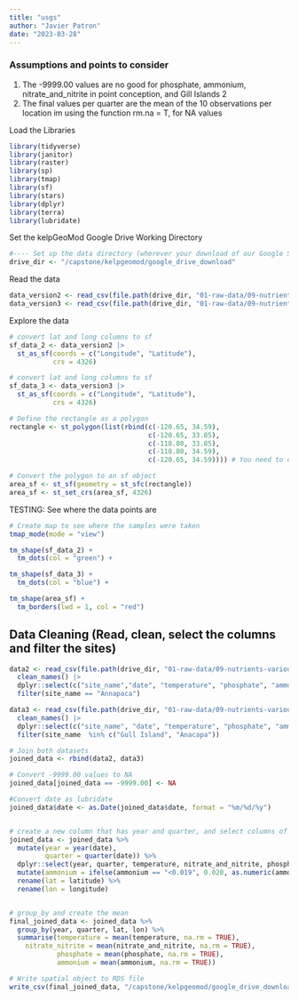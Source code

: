 ```yaml
---
title: "usgs"
author: "Javier Patron"
date: "2023-03-28"
---
```


### **Assumptions and points to consider**
1.  The -9999.00 values are no good for phosphate, ammonium, nitrate_and_nitrite in point conception, and Gill Islands 2
2.  The final values per quarter are the mean of the 10 observations per location
im using the function rm.na = T, for NA values 

Load the Libraries

```r
library(tidyverse)
library(janitor)
library(raster)
library(sp)
library(tmap)
library(sf)
library(stars)
library(dplyr)
library(terra)
library(lubridate)

```


Set the kelpGeoMod Google Drive Working Directory
```r
#---- Set up the data directory (wherever your download of our Google Shared Drive lives)
drive_dir <- "/capstone/kelpgeomod/google_drive_download"
```


Read the data
```r
         
data_version2 <- read_csv(file.path(drive_dir, "01-raw-data/09-nutrients-various-raw/06-nutrients-usgs-bottle-raw/RL-19-05_BTL_CTD_data_v2.0.csv"))
data_version3 <- read_csv(file.path(drive_dir, "01-raw-data/09-nutrients-various-raw/06-nutrients-usgs-bottle-raw/SH-18-12_BTL_CTD_data_v3.0.csv"))

```

Explore the data
```r
# convert lat and long columns to sf
sf_data_2 <- data_version2 |> 
  st_as_sf(coords = c("Longitude", "Latitude"),
           crs = 4326)

# convert lat and long columns to sf
sf_data_3 <- data_version3 |> 
  st_as_sf(coords = c("Longitude", "Latitude"),
           crs = 4326)

```

```r
# Define the rectangle as a polygon
rectangle <- st_polygon(list(rbind(c(-120.65, 34.59), 
                                   c(-120.65, 33.85), 
                                   c(-118.80, 33.85), 
                                   c(-118.80, 34.59), 
                                   c(-120.65, 34.59)))) # You need to close the polygon with rewriting the last point

# Convert the polygon to an sf object
area_sf <- st_sf(geometry = st_sfc(rectangle))
area_sf <- st_set_crs(area_sf, 4326)

```

TESTING: See where the data points are
```r
# Create map to see where the samples were taken
tmap_mode(mode = "view")

tm_shape(sf_data_2) +
  tm_dots(col = "green") +

tm_shape(sf_data_3) +
  tm_dots(col = "blue") +

tm_shape(area_sf) +
  tm_borders(lwd = 1, col = "red") 
```

## Data Cleaning (Read, clean, select the columns and filter the sites)
```r
data2 <- read_csv(file.path(drive_dir, "01-raw-data/09-nutrients-various-raw/06-nutrients-usgs-bottle-raw/RL-19-05_BTL_CTD_data_v2.0.csv")) |> 
  clean_names() |> 
  dplyr::select(c("site_name","date", "temperature", "phosphate", "ammonium", "nitrate_and_nitrite", "latitude", "longitude")) |> 
  filter(site_name == "Annapaca")

data3 <- read_csv(file.path(drive_dir, "01-raw-data/09-nutrients-various-raw/06-nutrients-usgs-bottle-raw/SH-18-12_BTL_CTD_data_v3.0.csv")) |> 
  clean_names() |> 
  dplyr::select(c("site_name", "date", "temperature", "phosphate", "ammonium", "nitrate_and_nitrite", "latitude", "longitude")) |> 
  filter(site_name  %in% c("Gull Island", "Anacapa"))

# Join both datasets
joined_data <- rbind(data2, data3)

# Convert -9999.00 values to NA
joined_data[joined_data == -9999.00] <- NA

#Convert date as lubridate
joined_data$date <- as.Date(joined_data$date, format = "%m/%d/%y")


# create a new column that has year and quarter, and select columns of interest
joined_data <- joined_data %>% 
  mutate(year = year(date),
         quarter = quarter(date)) %>% 
  dplyr::select(year, quarter, temperature, nitrate_and_nitrite, phosphate, ammonium, latitude, longitude) %>% 
  mutate(ammonium = ifelse(ammonium == "<0.019", 0.020, as.numeric(ammonium))) %>% 
  rename(lat = latitude) %>% 
  rename(lon = longitude)


# group_by and create the mean
final_joined_data <- joined_data %>%
  group_by(year, quarter, lat, lon) %>%
  summarise(temperature = mean(temperature, na.rm = TRUE),
    nitrate_nitrite = mean(nitrate_and_nitrite, na.rm = TRUE),
            phosphate = mean(phosphate, na.rm = TRUE),
            ammonium = mean(ammonium, na.rm = TRUE))
```


```r
# Write spatial object to RDS file
write_csv(final_joined_data, "/capstone/kelpgeomod/google_drive_download/02-intermediate-data/09-nutrients-intermediate/unjoined/usgs.csv")
```